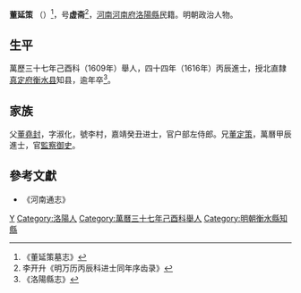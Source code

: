 '''董延策''' （{{bd|？||1617年|}}）<ref>《董延策墓志》</ref>，号'''虚斋'''<ref>李开升《明万历丙辰科进士同年序齿录》</ref>，[[河南|河南]][[河南府|河南府]][[洛陽縣|洛陽縣]]民籍。明朝政治人物。

== 生平 ==
萬歷三十七年己酉科（1609年）舉人，四十四年（1616年）丙辰進士，授北直隸[[真定府|真定府]][[衡水县|衡水县]]知县，逾年卒<ref>《洛陽縣志》</ref>。

== 家族 ==
父[[董堯封|董堯封]]，字淑化，號李村，嘉靖癸丑进士，官户部左侍郎。兄[[董定策|董定策]]，萬曆甲辰進士，官[[監察御史|監察御史]]。

==參考文獻==
{{reflist}}
*《河南通志》

{{萬曆四十四年丙辰科殿試金榜}}

{{Authority control}}

{{DEFAULTSORT:}}
[[Category:董姓|Y]]
[[Category:洛陽人|Category:洛陽人]]
[[Category:萬曆三十七年己酉科舉人|Category:萬曆三十七年己酉科舉人]]
[[Category:明朝衡水縣知縣|Category:明朝衡水縣知縣]]


{{明朝官员小作品}}